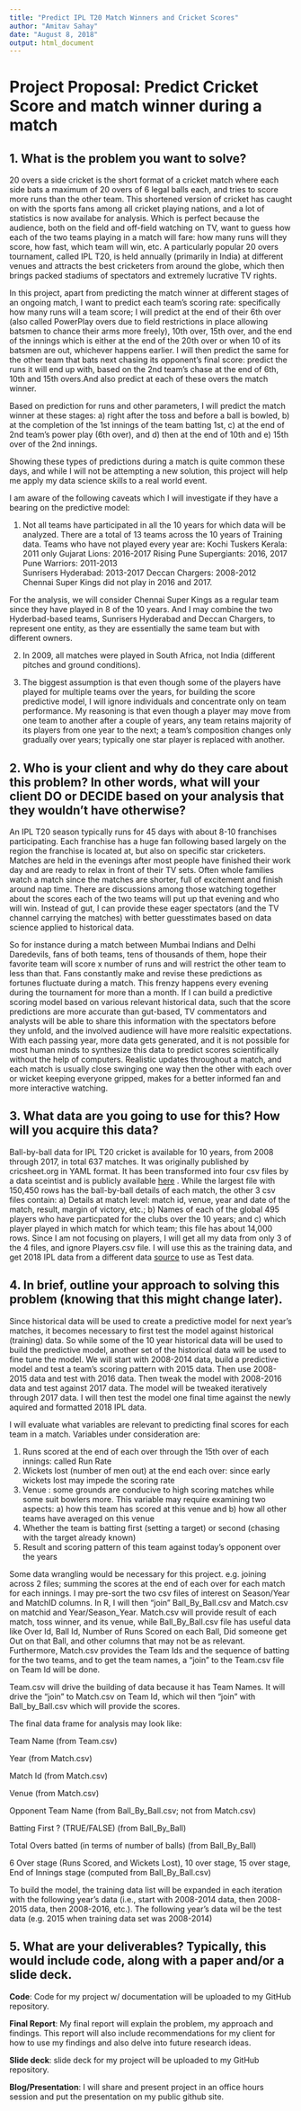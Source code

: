 ```yaml
---
title: "Predict IPL T20 Match Winners and Cricket Scores"
author: "Amitav Sahay"
date: "August 8, 2018"
output: html_document
---
```


# Project Proposal: Predict Cricket Score and match winner during a match

## 1. What is the problem you want to solve?
20 overs a side cricket is the short format of a cricket match where each side bats a maximum of 20 overs of 6 legal balls each, and tries to score more runs than the other team. This shortened version of cricket has caught on with the sports fans among all cricket playing nations, and a lot of statistics is now availabe for analysis. Which is perfect because the audience, both on the field and off-field watching on TV, want to guess how each of the two teams playing in a match will fare: how many runs will they score, how fast, which team will win, etc. A particularly popular 20 overs tournament, called IPL T20, is held annually (primarily in India) at different venues and attracts the best cricketers from around the globe, which then brings packed stadiums of spectators and extremely lucrative TV rights.

In this project, apart from predicting the match winner at different stages of an ongoing match, I want to predict each team's scoring rate: specifically how many runs will a team score; I will predict at the end of their 6th over (also called PowerPlay overs due to field restrictions in place allowing batsmen to chance their arms more freely), 10th over, 15th over, and the end of the innings which is either at the end of the 20th over or when 10 of its batsmen are out, whichever happens earlier. I will then predict the same for the other team that bats next chasing its opponent's final score: predict the runs it will end up with, based on the 2nd team's chase at the end of 6th, 10th and 15th overs.And also predict at each of these overs the match winner. 

Based on prediction for runs and other parameters, I will predict the match winner at these stages: a) right after the toss and before a ball is bowled, b) at the completion of the 1st innings of the team batting 1st, c) at the end of 2nd team's power play (6th over), and d) then at the end of 10th and e) 15th over of the 2nd innings. 

Showing these types of predictions during a match is quite common these days, and while I will not be attempting a new solution, this project will help me apply my data science skills to a real world event. 

I am aware of the following caveats which I will investigate if they have a bearing on the predictive model:

  1. Not all teams have participated in all the 10 years for which data will be analyzed. There are a total of 13 teams across the 10 years of Training data. Teams who have not played every year are: 
        Kochi Tuskers Kerala:     2011  only 
        Gujarat Lions:            2016-2017
        Rising Pune Supergiants:  2016, 2017        Pune Warriors:      2011-2013  
        Sunrisers Hyderabad:      2013-2017         Deccan Chargers:    2008-2012  
        Chennai Super Kings did not play in 2016 and 2017. 
        
For the analysis, we will consider Chennai Super Kings as a regular team since they have played in 8 of the 10 years. And I may combine the two Hyderbad-based teams, Sunrisers Hyderabad and Deccan Chargers, to represent one entity, as they are essentially  the same team but with different owners.
        
  2. In 2009, all matches were played in South Africa, not India (different pitches and ground conditions).  
  
  3. The biggest assumption is that even though some of the players have played for multiple teams over the years, for building the score predictive model, I will ignore individuals and concentrate only on team performance. My reasoning is that even though a player may move from one team to another after a couple of years, any team retains majority of its players from one year to the next; a team's composition changes only gradually over years; typically one star player is replaced with another. 

## 2. Who is your client and why do they care about this problem? In other words, what will your client DO or DECIDE based on your analysis that they wouldn’t have otherwise?
An IPL T20 season typically runs for 45 days with about 8-10 franchises participating. Each franchise has a huge fan following based largely on the region the franchise is located at, but also on specific star cricketers. Matches are held in the evenings after most people have finished their work day and are ready to relax in front of their TV sets. Often whole families watch a match since the matches are shorter, full of excitement and finish around nap time. There are discussions among those watching together about the scores each of the two teams will put up that evening and who will win. Instead of gut, I can provide these eager spectators (and the TV channel carrying the matches) with better guesstimates based on data science applied to historical data. 

So for instance during a match between Mumbai Indians and Delhi Daredevils, fans of both teams, tens of thousands of them, hope their favorite team will score x number of runs and will restrict the other team to less than that. Fans constantly make and revise these predictions as fortunes fluctuate during a match. This frenzy happens every evening during the tournament for more than a month. If I can build a predictive scoring model based on various relevant historical data, such that the score predictions are more accurate than gut-based, TV commentators and analysts will be able to share this information with the spectators before they unfold, and the involved audience will have more realsitic expectations. With each passing year, more data gets generated, and it is not possible for most human minds to synthesize this data to predict scores scientifically without the help of computers. Realistic updates throughout a match, and each match is usually close swinging one way then the other with each over or wicket keeping everyone gripped, makes for a better informed fan and more interactive watching. 

## 3. What data are you going to use for this? How will you acquire this data?
Ball-by-ball data for IPL T20 cricket is available for 10 years, from 2008 through 2017, in total 637 matches. It was originally published by cricsheet.org in YAML format. It has been transformed into four csv files by a data sceintist and is publicly available [here](https://data.world/raghu543/ipl-data-till-2017) . While the largest file with 150,450 rows has the ball-by-ball details of each match, the other 3 csv files contain: a) Details at match level: match id, venue, year and date of the match, result, margin of victory, etc.; b) Names of each of the global 495 players who have particpated for the clubs over the 10 years; and c) which player played in which match for which team; this file has about 14,000 rows. Since I am not focusing on players, I will get all my data from only 3 of the 4  files, and ignore Players.csv file. I will use this as the training data, and get 2018 IPL data from a different data [source](https://www.kaggle.com/nowke9/ipldata/insights) to use as Test data. 

## 4. In brief, outline your approach to solving this problem (knowing that this might change later).
Since historical data will be used to create a predictive model for next year's matches, it becomes necessary to first test the model against historical (training) data. So while some of the 10 year historical data will be used to build the predictive model, another set of the historical data will be used to fine tune the model. We will start with 2008-2014 data, build a predictive model and test a team's scoring pattern with 2015 data. Then use 2008-2015 data and test with 2016 data. Then tweak the model with 2008-2016 data and test against 2017 data. The model will be tweaked iteratively through 2017 data. I will then test the model one final time against the newly aquired and formatted 2018 IPL data. 

I will evaluate what variables are relevant to predicting final scores for each team in a match. Variables under consideration are: 

  1. Runs scored at the end of each over through the 15th over of each innings: called Run Rate
  2. Wickets lost (number of men out) at the end each over: since early wickets lost may impede the scoring rate
  3. Venue : some grounds are conducive to high scoring matches while some suit bowlers more. This variable may require examining two aspects: a) how this team has scored at this venue and b) how all other teams have averaged on this venue
  4. Whether the team is batting first (setting a target) or second (chasing with the target already known)
  5. Result and scoring pattern of this team against today's opponent over the years
  
Some data wrangling would be necessary for this project. e.g. joining across 2 files; summing the scores at the end of each over for each match for each innings. I may pre-sort the two csv files of interest on Season/Year and MatchID columns. In R, I  will then "join" Ball_By_Ball.csv and Match.csv on matchid and Year/Season_Year. Match.csv will provide result of each match, toss winner, and its venue, while Ball_By_Ball.csv file has useful data like Over Id, Ball Id, Number of Runs Scored on each Ball, Did someone get Out on that Ball, and other columns that may not be as relevant. Furthermore, Match.csv provides the Team Ids and the sequence of batting for the two teams, and to get the team names, a "join" to the Team.csv file on Team Id will be done. 

Team.csv will drive the building of data because it has Team Names. It will drive the "join" to Match.csv on Team Id, which wil then "join" with Ball_by_Ball.csv which will provide the scores. 

The final data frame for analysis may look like:

  Team Name                                           (from Team.csv)
  
  Year                                                (from Match.csv)
  
  Match Id                                            (from Match.csv)
  
  Venue                                               (from Match.csv)
  
  Opponent Team Name                                  (from Ball_By_Ball.csv; not from Match.csv)
  
  Batting First ? (TRUE/FALSE)                        (from Ball_By_Ball)
  
  Total Overs batted (in terms of number of balls)    (from Ball_By_Ball)
  
  6 Over stage (Runs Scored, and Wickets Lost), 10 over stage, 15 over stage, End of Innings stage  (computed from Ball_By_Ball.csv)
  
  
  To build the model, the training data list will be expanded in each iteration with the following year's data (i.e., start with 2008-2014 data, then 2008-2015 data, then 2008-2016, etc.). The following year's data wil be the test data (e.g. 2015 when training data set was 2008-2014)
  
## 5. What are your deliverables? Typically, this would include code, along with a paper and/or a slide deck.
 **Code**: Code for my project w/ documentation will be uploaded to my GitHub repository.
  
**Final Report**: My final report will explain the problem, my approach and findings. This report will also include recommendations for my client for how to use my findings and also delve into future research ideas.

**Slide deck**: slide deck for my project will be uploaded to my GitHub repository.

**Blog/Presentation**:	I will share and present project in an office hours session and put the presentation on my public github site. 

